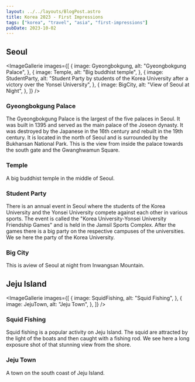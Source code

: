 ```yaml
---
layout: ../../layouts/BlogPost.astro
title: Korea 2023 - First Impressions
tags: ["korea", "travel", "asia", "first-impressions"]
pubDate: 2023-10-02
---
```




## Seoul

<ImageGallerie
  images={[
    {
      image: Gyeongbokgung,
      alt: "Gyeongbokgung Palace",
    },
    {
      image: Temple,
      alt: "Big buddhist temple",
    },
    {
      image: StudentParty,
      alt: "Student Party by students of the Korea University after a victory over the Yonsei University",
    },
    {
      image: BigCity,
      alt: "View of Seoul at Night",
    },
  ]}
/>

### Gyeongbokgung Palace

The Gyeongbokgung Palace is the largest of the five palaces in Seoul. It was built in 1395 and served as the main palace of the Joseon dynasty.
It was destroyed by the Japanese in the 16th century and rebuilt in the 19th century. It is located in the north of Seoul and is surrounded by the Bukhansan National Park.
This is the view from inside the palace towards the south gate and the Gwanghwamun Square.

### Temple

A big buddhist temple in the middle of Seoul.

### Student Party

There is an annual event in Seoul where the students of the Korea University and the Yonsei University compete against each other in various sports.
The event is called the "Korea University-Yonsei University Friendship Games" and is held in the Jamsil Sports Complex. After the games there is a big party on the respective campuses of the universities.
We se here the party of the Korea University.


### Big City

This is aview of Seoul at night from Inwangsan Mountain.

<ImageView image={NamsanStream} alt="Namsan Stream" />

## Jeju Island


<ImageGallerie
  images={[
    {
      image: SquidFishing,
      alt: "Squid Fishing",
    },
    {
      image: JejuTown,
      alt: "Jeju Town",
    },
  ]}
/>

### Squid Fishing

Squid fishing is a popular activity on Jeju Island. The squid are attracted by the light of the boats and then caught with a fishing rod.
We see here a long exposure shot of that stunning view from the shore.

### Jeju Town

A town on the south coast of Jeju Island.
